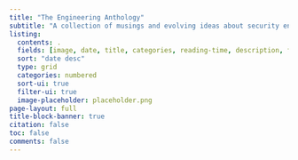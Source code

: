 ```yaml
---
title: "The Engineering Anthology"
subtitle: "A collection of musings and evolving ideas about security engineering and development practices."
listing:
  contents: .
  fields: [image, date, title, categories, reading-time, description, file-modified]
  sort: "date desc"
  type: grid
  categories: numbered
  sort-ui: true
  filter-ui: true
  image-placeholder: placeholder.png
page-layout: full
title-block-banner: true
citation: false
toc: false
comments: false
---
```

